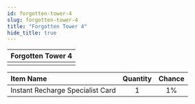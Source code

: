 ```yaml
---
id: forgotten-tower-4
slug: forgotten-tower-4
title: "Forgotten Tower 4"
hide_title: true
---
```



| Forgotten Tower 4 |
| :------------: |
| <MapIcon iconId="2617"/> |

|Item Name|Quantity|Chance|
|:--|:-:|:-:|
| <ItemIcon iconId="2144" height="32" /> Instant Recharge Specialist Card|1|1%|

